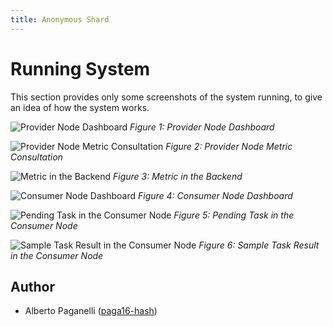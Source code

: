 ```yaml
---
title: Anonymous Shard
---
```


# Running System

This section provides only some screenshots of the system running, to give an idea of how the system works.

![Provider Node Dashboard](../../docs/images/usage-provider.png)
*Figure 1: Provider Node Dashboard*

![Provider Node Metric Consultation](../../docs/images/usage-peer-metric-consultation.png)
*Figure 2: Provider Node Metric Consultation*

![Metric in the Backend](../../docs/images/usage-metric.png)
*Figure 3: Metric in the Backend*

![Consumer Node Dashboard](../../docs/images/usage-consumer.png)
*Figure 4: Consumer Node Dashboard*

![Pending Task in the Consumer Node](../../docs/images/usage-pending-task.png)
*Figure 5: Pending Task in the Consumer Node*

![Sample Task Result in the Consumer Node](../../docs/images/usage-task-sample-result.png)
*Figure 6: Sample Task Result in the Consumer Node*

## Author

- Alberto Paganelli ([paga16-hash](https://github.com/paga16-hash))
